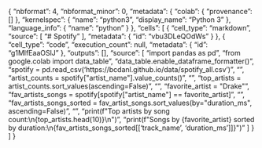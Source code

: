 {
  "nbformat": 4,
  "nbformat_minor": 0,
  "metadata": {
    "colab": {
      "provenance": []
    },
    "kernelspec": {
      "name": "python3",
      "display_name": "Python 3"
    },
    "language_info": {
      "name": "python"
    }
  },
  "cells": [
    {
      "cell_type": "markdown",
      "source": [
        "# Spotify\n"
      ],
      "metadata": {
        "id": "vbu3DLeQOdWs"
      }
    },
    {
      "cell_type": "code",
      "execution_count": null,
      "metadata": {
        "id": "g1MlfEaaOSlJ"
      },
      "outputs": [],
      "source": [
        "import pandas as pd\n",
        "from google.colab import data_table\n",
        "data_table.enable_dataframe_formatter()\n",
        "spotify = pd.read_csv('https://bcdanl.github.io/data/spotify_all.csv')\n",
        "\n",
        "artist_counts = spotify[\"artist_name\"].value_counts()\n",
        "\n",
        "top_artists = artist_counts.sort_values(ascending=False)\n",
        "\n",
        "favorite_artist = \"Drake\"\n",
        "fav_artists_songs = spotify[spotify[\"artist_name\"] == favorite_artist]\n",
        "\n",
        "fav_artists_songs_sorted = fav_artist_songs.sort_values(by=\"duration_ms\", ascending=False)\n",
        "\n",
        "print(f\"Top artists by song count:\\n{top_artists.head(10)}\\n\")\n",
        "print(f\"Songs by {favorite_artist} sorted by duration:\\n{fav_artists_songs_sorted[['track_name', 'duration_ms']]}\")\n"
      ]
    }
  ]
}